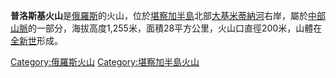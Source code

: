 '''普洛斯基火山'''是[[俄羅斯|俄羅斯]]的火山，位於[[堪察加半島|堪察加半島]]北部[[大基米蒂納河|大基米蒂納河]]右岸，屬於[[中部山脈|中部山脈]]的一部分，海拔高度1,255米，面積28平方公里，火山口直徑200米，山體在[[全新世|全新世]]形成。

[[Category:俄羅斯火山|Category:俄羅斯火山]]
[[Category:堪察加半島火山|Category:堪察加半島火山]]

{{Russia-geo-stub}}